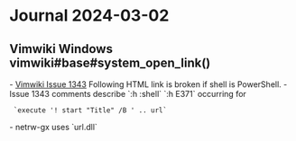 = Journal 2024-03-02 =

== Vimwiki Windows vimwiki#base#system_open_link() ==

- [[https://github.com/vimwiki/vimwiki/issues/1343#issuecomment-1690936595|Vimwiki Issue 1343]] Following HTML link is broken if shell is PowerShell.
- Issue 1343 comments describe `:h :shell` `:h E371` occurring for
  `execute '! start "Title" /B ' .. url`
- netrw-gx uses `url.dll`

{{{powershell
# :!rundll32 url.dll,FileProtocolHandler 'url'
cmd.exe /c (rundll32 url.dll,FileProtocolHandler ^"https://github.com/vimwiki/vimwiki/issues/1343#issuecomment-1690936595^")

$Env:SHELL = Get-Command pwsh
pwsh.exe -c "rundll32 url.dll,FileProtocolHandler 'https://github.com/vimwiki/vimwiki/issues/1343#issuecomment-1690936595'"
}}}
